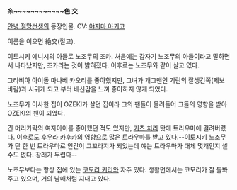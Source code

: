 '''糸~~~~~~~~~~~~色 交'''

[[안녕 절망선생]]의 등장인물. CV: [[야지마 아키코]]

이름을 이으면 絶交(절교).

이토시키 에니시의 아들로 노조무의 조카. 처음에는 갑자기 노조무의 아들이라고 말하면서 나타났지만, 조카라는 것이 밝혀졌다. 이후로는 노조무와 같이 살고 있다.

그라비아 아이돌 마나베 카오리를 좋아했지만, 그녀가 개그맨인 기린의 잘생긴쪽(제보바람)과 사귀게 되고 부터 배신감을 느껴 좋아하지 않게 되었다.

노조무가 이사한 집이 OZEKI가 살던 집이라 그의 팬들이 몰려들어 그들의 영향을 받아 OZEKI의 팬이 되었다.

긴 머리카락의 여자아이를 좋아했던 적도 있지만, [[키츠 치리]] 탓에 트라우마에 걸려버렸다. 이후로도 [[후우라 카후카]]의 영향으로 많은 트라우마를 받고 있다.--이토시키 노조무가 단 한 번 트라우마로 인간이 그꼬라지가 되었는데 얘는 트라우마가 대체 몇개인지 셀 수도 없다. 장래가 두렵다--

노조무보다는 항상 집에 있는 [[코모리 키리]]와 자주 있다. 생활면에서는 코모리가 잘 돌봐주고 있으며, 거의 남매처럼 지내고 있다.
